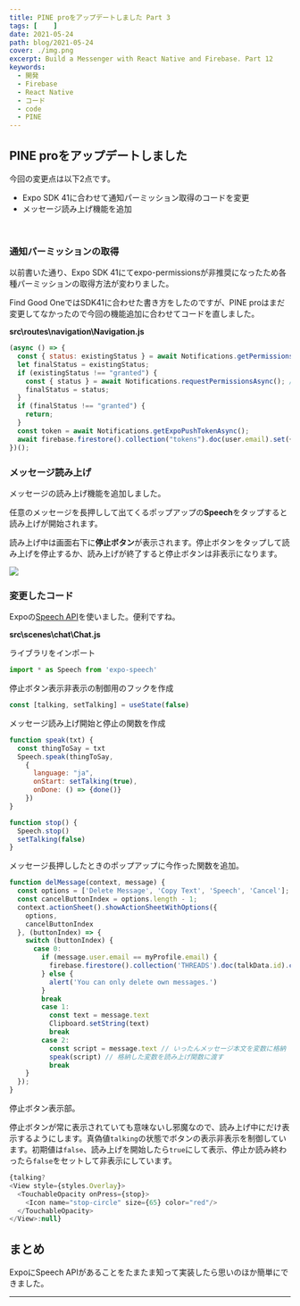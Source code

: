 ```yaml
---
title: PINE proをアップデートしました Part 3
tags: [    ]
date: 2021-05-24
path: blog/2021-05-24
cover: ./img.png
excerpt: Build a Messenger with React Native and Firebase. Part 12
keywords:
  - 開発
  - Firebase
  - React Native
  - コード
  - code
  - PINE
---
```


## PINE proをアップデートしました

今回の変更点は以下2点です。

- Expo SDK 41に合わせて通知パーミッション取得のコードを変更
- メッセージ読み上げ機能を追加

<br/>

### 通知パーミッションの取得

<Link to="/blog/2021-04-16">以前</Link>書いた通り、Expo SDK 41にてexpo-permissionsが非推奨になったため各種パーミッションの取得方法が変わりました。

Find Good OneではSDK41に合わせた書き方をしたのですが、PINE proはまだ変更してなかったので今回の機能追加に合わせてコードを直しました。

**src\routes\navigation\Navigation.js**

```javascript
(async () => {
  const { status: existingStatus } = await Notifications.getPermissionsAsync() // この辺が変わった
  let finalStatus = existingStatus;
  if (existingStatus !== "granted") {
    const { status } = await Notifications.requestPermissionsAsync(); // この辺が変わった
    finalStatus = status;
  }
  if (finalStatus !== "granted") {
    return;
  }
  const token = await Notifications.getExpoPushTokenAsync();
  await firebase.firestore().collection("tokens").doc(user.email).set({ token: token.data, email: user.email })
})();
```

### メッセージ読み上げ

メッセージの読み上げ機能を追加しました。

任意のメッセージを長押しして出てくるポップアップの**Speech**をタップすると読み上げが開始されます。

読み上げ中は画面右下に**停止ボタン**が表示されます。停止ボタンをタップして読み上げを停止するか、読み上げが終了すると停止ボタンは非表示になります。

![](./img1.png)

### 変更したコード

Expoの[Speech API](https://docs.expo.io/versions/latest/sdk/speech/)を使いました。便利ですね。

**src\scenes\chat\Chat.js**

ライブラリをインポート

```javascript
import * as Speech from 'expo-speech'
```

停止ボタン表示非表示の制御用のフックを作成

```javascript
const [talking, setTalking] = useState(false)
```

メッセージ読み上げ開始と停止の関数を作成

```javascript
function speak(txt) {
  const thingToSay = txt
  Speech.speak(thingToSay,
    {
      language: "ja",
      onStart: setTalking(true),
      onDone: () => {done()}
    })
}

function stop() {
  Speech.stop()
  setTalking(false)
}
```

メッセージ長押ししたときのポップアップに今作った関数を追加。

```javascript
function delMessage(context, message) {
  const options = ['Delete Message', 'Copy Text', 'Speech', 'Cancel']; // Speechを追加
  const cancelButtonIndex = options.length - 1;
  context.actionSheet().showActionSheetWithOptions({
    options,
    cancelButtonIndex
  }, (buttonIndex) => {
    switch (buttonIndex) {
      case 0:
        if (message.user.email == myProfile.email) {
          firebase.firestore().collection('THREADS').doc(talkData.id).collection('MESSAGES').doc(message._id).delete()
        } else {
          alert('You can only delete own messages.')
        }
        break
        case 1:
          const text = message.text
          Clipboard.setString(text)
          break
        case 2:
          const script = message.text // いったんメッセージ本文を変数に格納
          speak(script) // 格納した変数を読み上げ関数に渡す
          break
    }
  });
}
```

停止ボタン表示部。

停止ボタンが常に表示されていても意味ないし邪魔なので、読み上げ中にだけ表示するようにします。真偽値`talking`の状態でボタンの表示非表示を制御しています。初期値は`false`、読み上げを開始したら`true`にして表示、停止か読み終わったら`false`をセットして非表示にしています。

```javascript
{talking?
<View style={styles.Overlay}>
  <TouchableOpacity onPress={stop}>
    <Icon name="stop-circle" size={65} color="red"/>
  </TouchableOpacity>
</View>:null}
```

## まとめ

ExpoにSpeech APIがあることをたまたま知って実装したら思いのほか簡単にできました。

---